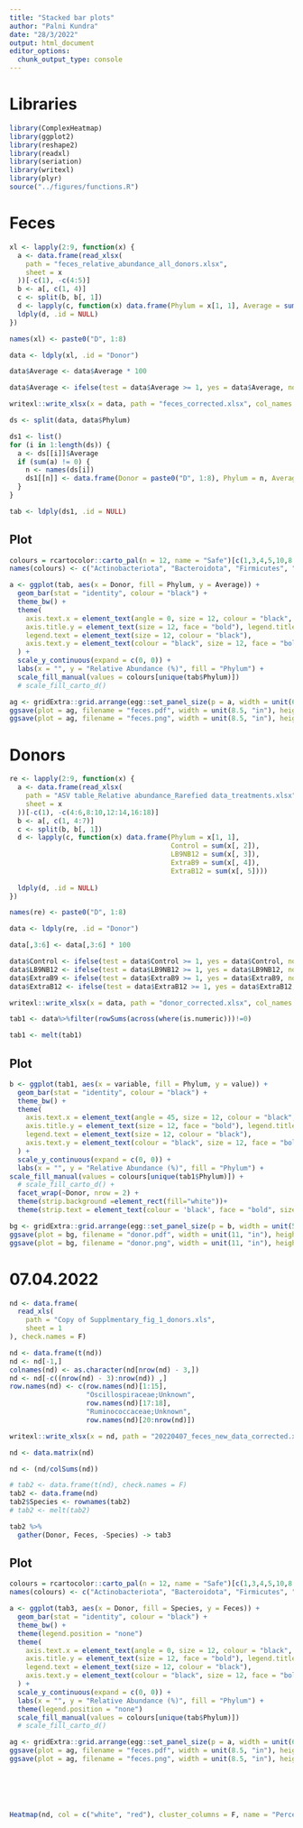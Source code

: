 ```yaml
---
title: "Stacked bar plots"
author: "Palni Kundra"
date: "28/3/2022"
output: html_document
editor_options: 
  chunk_output_type: console
---
```



# Libraries
```r
library(ComplexHeatmap)
library(ggplot2)
library(reshape2)
library(readxl)
library(seriation)
library(writexl)
library(plyr)
source("../figures/functions.R")
```


# Feces
```r
xl <- lapply(2:9, function(x) {
  a <- data.frame(read_xlsx(
    path = "feces_relative_abundance_all_donors.xlsx",
    sheet = x
  ))[-c(1), -c(4:5)]
  b <- a[, c(1, 4)]
  c <- split(b, b[, 1])
  d <- lapply(c, function(x) data.frame(Phylum = x[1, 1], Average = sum(x[, 2])))
  ldply(d, .id = NULL)
})

names(xl) <- paste0("D", 1:8)

data <- ldply(xl, .id = "Donor")

data$Average <- data$Average * 100

data$Average <- ifelse(test = data$Average >= 1, yes = data$Average, no = 0)

writexl::write_xlsx(x = data, path = "feces_corrected.xlsx", col_names = T, format_headers = T)

ds <- split(data, data$Phylum)

ds1 <- list()
for (i in 1:length(ds)) {
  a <- ds[[i]]$Average
  if (sum(a) != 0) {
    n <- names(ds[i])
    ds1[[n]] <- data.frame(Donor = paste0("D", 1:8), Phylum = n, Average = ds[[i]]$Average)
  }
}

tab <- ldply(ds1, .id = NULL)
```

## Plot
```r
colours = rcartocolor::carto_pal(n = 12, name = "Safe")[c(1,3,4,5,10,8,12)]
names(colours) <- c("Actinobacteriota", "Bacteroidota", "Firmicutes", "Proteobacteria", "Desulfobacterota", "Euryarchaeota", "Verrucomicrobiota")

a <- ggplot(tab, aes(x = Donor, fill = Phylum, y = Average)) +
  geom_bar(stat = "identity", colour = "black") +
  theme_bw() +
  theme(
    axis.text.x = element_text(angle = 0, size = 12, colour = "black", vjust = 0.5, hjust = 0.5, face = "bold"),
    axis.title.y = element_text(size = 12, face = "bold"), legend.title = element_text(size = 12, face = "bold"),
    legend.text = element_text(size = 12, colour = "black"),
    axis.text.y = element_text(colour = "black", size = 12, face = "bold")
  ) +
  scale_y_continuous(expand = c(0, 0)) +
  labs(x = "", y = "Relative Abundance (%)", fill = "Phylum") +
  scale_fill_manual(values = colours[unique(tab$Phylum)])
  # scale_fill_carto_d()

ag <- gridExtra::grid.arrange(egg::set_panel_size(p = a, width = unit(6, "cm"), height = unit(6, "cm")))
ggsave(plot = ag, filename = "feces.pdf", width = unit(8.5, "in"), height = unit(11, "in"), dpi = 320)
ggsave(plot = ag, filename = "feces.png", width = unit(8.5, "in"), height = unit(11, "in"), dpi = 320)
```


# Donors
```r
re <- lapply(2:9, function(x) {
  a <- data.frame(read_xlsx(
    path = "ASV table_Relative abundance_Rarefied data_treatments.xlsx",
    sheet = x
  ))[-c(1), -c(4:6,8:10,12:14,16:18)]
  b <- a[, c(1, 4:7)]
  c <- split(b, b[, 1])
  d <- lapply(c, function(x) data.frame(Phylum = x[1, 1], 
                                        Control = sum(x[, 2]),
                                        LB9NB12 = sum(x[, 3]),
                                        ExtraB9 = sum(x[, 4]),
                                        ExtraB12 = sum(x[, 5])))
  
  ldply(d, .id = NULL)
})

names(re) <- paste0("D", 1:8)

data <- ldply(re, .id = "Donor")

data[,3:6] <- data[,3:6] * 100

data$Control <- ifelse(test = data$Control >= 1, yes = data$Control, no = 0)
data$LB9NB12 <- ifelse(test = data$LB9NB12 >= 1, yes = data$LB9NB12, no = 0)
data$ExtraB9 <- ifelse(test = data$ExtraB9 >= 1, yes = data$ExtraB9, no = 0)
data$ExtraB12 <- ifelse(test = data$ExtraB12 >= 1, yes = data$ExtraB12, no = 0)

writexl::write_xlsx(x = data, path = "donor_corrected.xlsx", col_names = T, format_headers = T)

tab1 <- data%>%filter(rowSums(across(where(is.numeric)))!=0)

tab1 <- melt(tab1)
```

## Plot
```r
b <- ggplot(tab1, aes(x = variable, fill = Phylum, y = value)) +
  geom_bar(stat = "identity", colour = "black") +
  theme_bw() +
  theme(
    axis.text.x = element_text(angle = 45, size = 12, colour = "black", vjust = 0.5, hjust = 0.5, face = "bold"),
    axis.title.y = element_text(size = 12, face = "bold"), legend.title = element_text(size = 12, face = "bold"),
    legend.text = element_text(size = 12, colour = "black"),
    axis.text.y = element_text(colour = "black", size = 12, face = "bold")
  ) +
  scale_y_continuous(expand = c(0, 0)) +
  labs(x = "", y = "Relative Abundance (%)", fill = "Phylum") +
scale_fill_manual(values = colours[unique(tab1$Phylum)]) +
  # scale_fill_carto_d() +
  facet_wrap(~Donor, nrow = 2) +
  theme(strip.background =element_rect(fill="white"))+
  theme(strip.text = element_text(colour = 'black', face = "bold", size = 12))

bg <- gridExtra::grid.arrange(egg::set_panel_size(p = b, width = unit(5, "cm"), height = unit(5, "cm")))
ggsave(plot = bg, filename = "donor.pdf", width = unit(11, "in"), height = unit(8.5, "in"), dpi = 320)
ggsave(plot = bg, filename = "donor.png", width = unit(11, "in"), height = unit(8.5, "in"), dpi = 320)
```




# 07.04.2022
```r
nd <- data.frame(
  read_xls(
    path = "Copy of Supplmentary_fig_1_donors.xls",
    sheet = 1
), check.names = F)

nd <- data.frame(t(nd))
nd <- nd[-1,]
colnames(nd) <- as.character(nd[nrow(nd) - 3,])
nd <- nd[-c((nrow(nd) - 3):nrow(nd)) ,]
row.names(nd) <- c(row.names(nd)[1:15], 
                   "Oscillospiraceae;Unknown", 
                   row.names(nd)[17:18],
                   "Ruminococcaceae;Unknown",
                   row.names(nd)[20:nrow(nd)])

writexl::write_xlsx(x = nd, path = "20220407_feces_new_data_corrected.xlsx", col_names = T, format_headers = T)

nd <- data.matrix(nd)

nd <- (nd/colSums(nd))

# tab2 <- data.frame(t(nd), check.names = F)
tab2 <- data.frame(nd)
tab2$Species <- rownames(tab2)
# tab2 <- melt(tab2)

tab2 %>%
  gather(Donor, Feces, -Species) -> tab3
```

## Plot
```r
colours = rcartocolor::carto_pal(n = 12, name = "Safe")[c(1,3,4,5,10,8,12)]
names(colours) <- c("Actinobacteriota", "Bacteroidota", "Firmicutes", "Proteobacteria", "Desulfobacterota", "Euryarchaeota", "Verrucomicrobiota")

a <- ggplot(tab3, aes(x = Donor, fill = Species, y = Feces)) +
  geom_bar(stat = "identity", colour = "black") +
  theme_bw() +
  theme(legend.position = "none")
  theme(
    axis.text.x = element_text(angle = 0, size = 12, colour = "black", vjust = 0.5, hjust = 0.5, face = "bold"),
    axis.title.y = element_text(size = 12, face = "bold"), legend.title = element_text(size = 12, face = "bold"),
    legend.text = element_text(size = 12, colour = "black"),
    axis.text.y = element_text(colour = "black", size = 12, face = "bold")
  ) +
  scale_y_continuous(expand = c(0, 0)) +
  labs(x = "", y = "Relative Abundance (%)", fill = "Phylum") +
  theme(legend.position = "none")
  scale_fill_manual(values = colours[unique(tab$Phylum)])
  # scale_fill_carto_d()

ag <- gridExtra::grid.arrange(egg::set_panel_size(p = a, width = unit(6, "cm"), height = unit(6, "cm")))
ggsave(plot = ag, filename = "feces.pdf", width = unit(8.5, "in"), height = unit(11, "in"), dpi = 320)
ggsave(plot = ag, filename = "feces.png", width = unit(8.5, "in"), height = unit(11, "in"), dpi = 320)






Heatmap(nd, col = c("white", "red"), cluster_columns = F, name = "Percentage", row_names_gp = gpar(fontsize = 6))
```